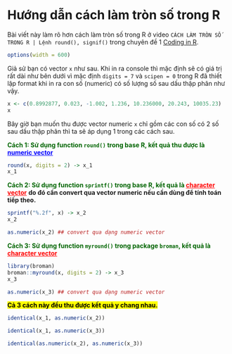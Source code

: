 # <b>Hướng dẫn cách làm tròn số trong R</b>

Bài viết này làm rõ hơn cách làm tròn số trong R ở video `CÁCH LÀM TRÒN SỐ TRONG R | Lệnh round(), signif()` trong chuyên đề 1 [Coding in R](https://www.tuhocr.com/r-courses/coding-in-r).

```r
options(width = 600)
```

Giả sử bạn có vector `x` như sau. Khi in ra console thì mặc định sẽ có giá trị rất dài như bên dưới vì mặc định `digits = 7` và `scipen = 0` trong R đã thiết lập format khi in ra con số (numeric) có số lượng số sau dấu thập phân như vậy.

```r
x <- c(0.8992877, 0.023, -1.002, 1.236, 10.236000, 20.243, 10035.23)
x
```

Bây giờ bạn muốn thu được vector numeric `x` chỉ gồm các con số có 2 số sau dấu thập phân thì ta sẽ áp dụng 1 trong các cách sau.

<span style="color:darkgreen">**Cách 1: Sử dụng function `round()` trong base R, kết quả thu được là <span style="color:blue"><u>numeric vector</u>**</span></span>

```r
round(x, digits = 2) -> x_1
x_1
```

<span style="color:darkgreen">**Cách 2: Sử dụng function `sprintf()` trong base R, kết quả là <span style="color:red"><u>character vector</u>**</span></span> **do đó cần convert qua vector numeric nếu cần dùng để tính toán tiếp theo.**

```r
sprintf("%.2f", x) -> x_2 
x_2

as.numeric(x_2) ## convert qua dạng numeric vector
```

<span style="color:darkgreen">**Cách 3: Sử dụng function `myround()` trong package `broman`, kết quả là <span style="color:red"><u>character vector</u>**</span></span>

```r
library(broman)
broman::myround(x, digits = 2) -> x_3
x_3

as.numeric(x_3) ## convert qua dạng numeric vector
```

**<mark style="background-color: #FFFF00">Cả 3 cách này đều thu được kết quả y chang nhau.</mark>**

```r
identical(x_1, as.numeric(x_2))

identical(x_1, as.numeric(x_3))

identical(as.numeric(x_2), as.numeric(x_3))
```

